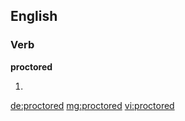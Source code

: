 ==English==

===Verb===
'''proctored'''

# {{en-past of|proctor}}

[[de:proctored]]
[[mg:proctored]]
[[vi:proctored]]